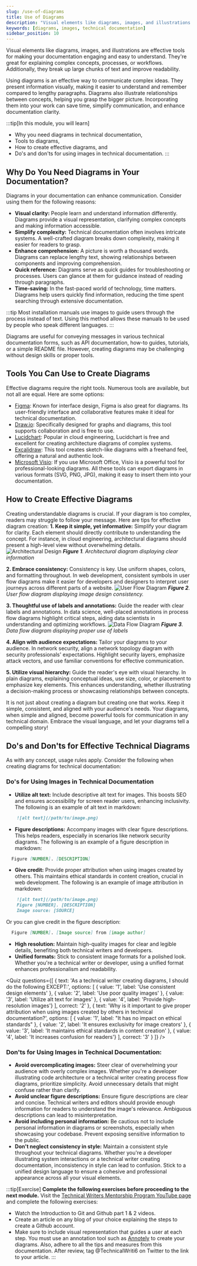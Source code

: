 ```yaml
---
slug: /use-of-diagrams
title: Use of Diagrams
description: "Visual elements like diagrams, images, and illustrations are effective tools for making your documentation engaging and easy to understand. They're great for explaining complex concepts, processes, or workflows. Additionally, they break up large chunks of text and improve readability."
keywords: [diagrams, images, technical documentation]
sidebar_position: 10
---
```


Visual elements like diagrams, images, and illustrations are effective tools for making your documentation engaging and easy to understand. They're great for explaining complex concepts, processes, or workflows. Additionally, they break up large chunks of text and improve readability.

Using diagrams is an effective way to communicate complex ideas. They present information visually, making it easier to understand and remember compared to lengthy paragraphs. Diagrams also illustrate relationships between concepts, helping you grasp the bigger picture. Incorporating them into your work can save time, simplify communication, and enhance documentation clarity.

:::tip[In this module, you will learn]
- Why you need diagrams in technical documentation,
- Tools to diagrams,
- How to create effective diagrams, and
- Do's and don'ts for using images in technical documentation.
:::

## Why Do You Need Diagrams in Your Documentation?
Diagrams in your documentation can enhance communication. Consider using them for the following reasons:
- **Visual clarity:** People learn and understand information differently. Diagrams provide a visual representation, clarifying complex concepts and making information accessible.
- **Simplify complexity:** Technical documentation often involves intricate systems. A well-crafted diagram breaks down complexity, making it easier for readers to grasp.
- **Enhance comprehension:** A picture is worth a thousand words. Diagrams can replace lengthy text, showing relationships between components and improving comprehension.
- **Quick reference:** Diagrams serve as quick guides for troubleshooting or processes. Users can glance at them for guidance instead of reading through paragraphs.
- **Time-saving:** In the fast-paced world of technology, time matters. Diagrams help users quickly find information, reducing the time spent searching through extensive documentation.

:::tip
Most installation manuals use images to guide users through the process instead of text. Using this method allows these manuals to be used by people who speak different languages.
:::

Diagrams are useful for conveying messages in various technical documentation forms, such as API documentation, how-to guides, tutorials, or a simple README file. However, creating diagrams may be challenging without design skills or proper tools.

## Tools You Can Use to Create Diagrams
Effective diagrams require the right tools. Numerous tools are available, but not all are equal. Here are some options:
- [Figma](https://figma.com): Known for interface design, Figma is also great for diagrams. Its user-friendly interface and collaborative features make it ideal for technical documentation.
- [Draw.io](https://draw.io): Specifically designed for graphs and diagrams, this tool supports collaboration and is free to use.
- [Lucidchart](https://lucidchart.com): Popular in cloud engineering, Lucidchart is free and excellent for creating architecture diagrams of complex systems.
- [Excalidraw](https://excalidraw.com): This tool creates sketch-like diagrams with a freehand feel, offering a natural and authentic look.
- [Microsoft Visio](https://products.office.com/en-us/visio/flowchart-software): If you use Microsoft Office, Visio is a powerful tool for professional-looking diagrams.
All these tools can export diagrams in various formats (SVG, PNG, JPG), making it easy to insert them into your documentation.

## How to Create Effective Diagrams
Creating understandable diagrams is crucial. If your diagram is too complex, readers may struggle to follow your message. Here are tips for effective diagram creation:
**1. Keep it simple, yet informative:**
Simplify your diagram for clarity. Each element should directly contribute to understanding the concept. For instance, in cloud engineering, architectural diagrams should present a high-level view without overwhelming details.
![Architectural Design](./img/architectural-design.png)
_**Figure 1**. Architectural diagram displaying clear information_

**2. Embrace consistency:**
Consistency is key. Use uniform shapes, colors, and formatting throughout. In web development, consistent symbols in user flow diagrams make it easier for developers and designers to interpret user journeys across different parts of a website.
![User Flow Diagram](./img/user-flow-diagram.png)
_**Figure 2**. User flow diagram displaying image design consistency._

**3. Thoughtful use of labels and annotations:**
Guide the reader with clear labels and annotations. In data science, well-placed annotations in process flow diagrams highlight critical steps, aiding data scientists in understanding and optimizing workflows.
![Data Flow Diagram](./img/data-flow-diagram.png)
_**Figure 3**. Data flow diagram displaying proper use of labels_

**4. Align with audience expectations:**
Tailor your diagrams to your audience. In network security, align a network topology diagram with security professionals' expectations. Highlight security layers, emphasize attack vectors, and use familiar conventions for effective communication.

**5. Utilize visual hierarchy:**
Guide the reader's eye with visual hierarchy. In plain diagrams, explaining conceptual ideas, use size, color, or placement to emphasize key elements. This enhances understanding, whether illustrating a decision-making process or showcasing relationships between concepts.

It is not just about creating a diagram but creating one that works. Keep it simple, consistent, and aligned with your audience's needs. Your diagrams, when simple and aligned, become powerful tools for communication in any technical domain. Embrace the visual language, and let your diagrams tell a compelling story!

## Do's and Don'ts for Effective Technical Diagrams
As with any concept, usage rules apply. Consider the following when creating diagrams for technical documentation:

### Do's for Using Images in Technical Documentation
- **Utilize alt text:** Include descriptive alt text for images. This boosts SEO and ensures accessibility for screen reader users, enhancing inclusivity. The following is an example of alt text in markdown:

```markdown
    ![alt text](/path/to/image.png)
```
- **Figure descriptions:** Accompany images with clear figure descriptions. This helps readers, especially in scenarios like network security diagrams. The following is an example of a figure description in markdown:

```markdown
  Figure [NUMBER]. [DESCRIPTION]
```
- **Give credit:** Provide proper attribution when using images created by others. This maintains ethical standards in content creation, crucial in web development. The following is an example of image attribution in markdown:

```markdown
    ![alt text](/path/to/image.png)
    Figure [NUMBER]. [DESCRIPTION]
    Image source: [SOURCE]
```
Or you can give credit in the figure description:

```markdown
  Figure [NUMBER]. [Image source] from [image author]
```
- **High resolution:** Maintain high-quality images for clear and legible details, benefiting both technical writers and developers.
- **Unified formats:** Stick to consistent image formats for a polished look. Whether you're a technical writer or developer, using a unified format enhances professionalism and readability.


<Quiz
  questions={[
    {
      text: 'As a technical writer creating diagrams, I should do the following EXCEPT:',
      options: [
        { value: '1', label: 'Use consistent design elements' },
        { value: '2', label: 'Use poor quality images' },
        { value: '3', label: 'Utilize alt text for images' },
        { value: '4', label: 'Provide high-resolution images'}
      ],
      correct: '2'
    },
    {
      text: 'Why is it important to give proper attribution when using images created by others in technical documentation?',
      options: [
        { value: '1', label: "It has no impact on ethical standards" },
        { value: '2', label: 'It ensures exclusivity for image creators' },
        { value: '3', label: 'It maintains ethical standards in content creation' },
        { value: '4', label: 'It increases confusion for readers'}
      ],
      correct: '3'
    }
  ]}
/>

### Don'ts for Using Images in Technical Documentation:
- **Avoid overcomplicating images:** Steer clear of overwhelming your audience with overly complex images. Whether you're a developer illustrating code architecture or a technical writer creating process flow diagrams, prioritize simplicity. Avoid unnecessary details that might confuse rather than clarify.
- **Avoid unclear figure descriptions:** Ensure figure descriptions are clear and concise. Technical writers and editors should provide enough information for readers to understand the image's relevance. Ambiguous descriptions can lead to misinterpretation.
- **Avoid including personal information:** Be cautious not to include personal information in diagrams or screenshots, especially when showcasing your codebase. Prevent exposing sensitive information to the public.
- **Don't neglect consistency in style:** Maintain a consistent style throughout your technical diagrams. Whether you're a developer illustrating system interactions or a technical writer creating documentation, inconsistency in style can lead to confusion. Stick to a unified design language to ensure a cohesive and professional appearance across all your visual elements.

:::tip[Exercise]
**Complete the following exercises before proceeding to the next module.**
Visit the [Technical Writers Mentorship Program YouTube page](https://www.youtube.com/@TechnicalWriti6/) and complete the following exercises:
- Watch the Introduction to Git and Github part 1 & 2 videos.
- Create an article on any blog of your choice explaining the steps to create a Github account.
- Make sure to include visual representation that guides a user at each step.
You must use an annotation tool such as [Annotely](https://annotely.com/editor) to create your diagrams.
Also, adhere to all the tips and measures from this documentation. After review, tag @TechnicalWriti6 on Twitter to the link to your article.
:::

